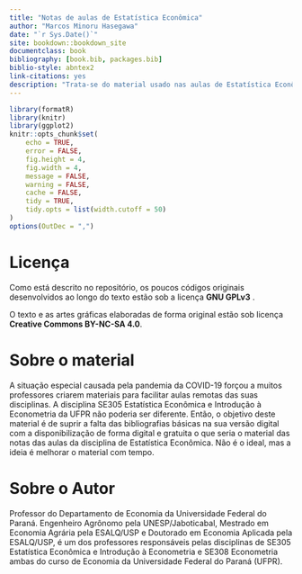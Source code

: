 ```yaml
--- 
title: "Notas de aulas de Estatística Econômica"
author: "Marcos Minoru Hasegawa"
date: "`r Sys.Date()`"
site: bookdown::bookdown_site
documentclass: book
bibliography: [book.bib, packages.bib]
biblio-style: abntex2
link-citations: yes
description: "Trata-se do material usado nas aulas de Estatística Econômica e Introdução à Econometria SE305 do curso de Economia da Universidade Federal do Paranà."
---
```


```r
library(formatR)
library(knitr)
library(ggplot2)
knitr::opts_chunk$set(
	echo = TRUE,
	error = FALSE,
	fig.height = 4,
	fig.width = 4,
	message = FALSE,
	warning = FALSE,
	cache = FALSE,
	tidy = TRUE,
	tidy.opts = list(width.cutoff = 50)
)
options(OutDec = ",")
```

# Licença {-}

Como está descrito no repositório, os poucos códigos originais desenvolvidos ao longo do texto estão sob a licença **GNU GPLv3** .

O texto e as artes gráficas elaboradas de forma original estão sob licença **Creative Commons BY-NC-SA 4.0**.

# Sobre o material {-}

A situação especial causada pela pandemia da COVID-19 forçou a muitos professores criarem materiais para facilitar aulas remotas das suas disciplinas. A disciplina SE305 Estatística Econômica e Introdução à Econometria da UFPR não poderia ser diferente. Então, o objetivo deste material é de suprir a falta das bibliografias básicas na sua versão digital com a disponibilização de forma digital e gratuita o que seria o material das notas das aulas da disciplina de Estatística Econômica. Não é o ideal, mas a ideia é melhorar o material com tempo.

# Sobre o Autor {-}

Professor do Departamento de Economia da Universidade Federal do Paraná. Engenheiro Agrônomo pela UNESP/Jaboticabal, Mestrado em Economia Agrária pela ESALQ/USP e Doutorado em Economia Aplicada pela ESALQ/USP, é um dos professores responsáveis pelas disciplinas de SE305 Estatística Econômica e Introdução à Econometria e SE308 Econometria ambas do curso de Economia da Universidade Federal do Paraná (UFPR). 
